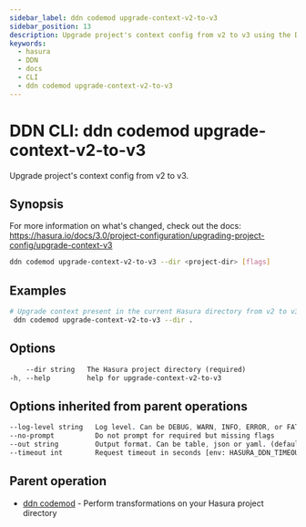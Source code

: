 ```yaml
---
sidebar_label: ddn codemod upgrade-context-v2-to-v3
sidebar_position: 13
description: Upgrade project's context config from v2 to v3 using the DDN CLI
keywords:
  - hasura
  - DDN
  - docs
  - CLI
  - ddn codemod upgrade-context-v2-to-v3
---
```


# DDN CLI: ddn codemod upgrade-context-v2-to-v3

Upgrade project's context config from v2 to v3.

## Synopsis

For more information on what's changed, check out the docs: https://hasura.io/docs/3.0/project-configuration/upgrading-project-config/upgrade-context-v3

```bash
ddn codemod upgrade-context-v2-to-v3 --dir <project-dir> [flags]
```

## Examples

```bash
# Upgrade context present in the current Hasura directory from v2 to v3
 ddn codemod upgrade-context-v2-to-v3 --dir .
```

## Options

```sass
    --dir string   The Hasura project directory (required)
-h, --help         help for upgrade-context-v2-to-v3
```

## Options inherited from parent operations

```sass
--log-level string   Log level. Can be DEBUG, WARN, INFO, ERROR, or FATAL. (default "INFO")
--no-prompt          Do not prompt for required but missing flags
--out string         Output format. Can be table, json or yaml. (default "table")
--timeout int        Request timeout in seconds [env: HASURA_DDN_TIMEOUT] (default 100)
```

## Parent operation

- [ddn codemod](/reference/cli/commands/ddn_codemod) - Perform transformations on your Hasura project directory
